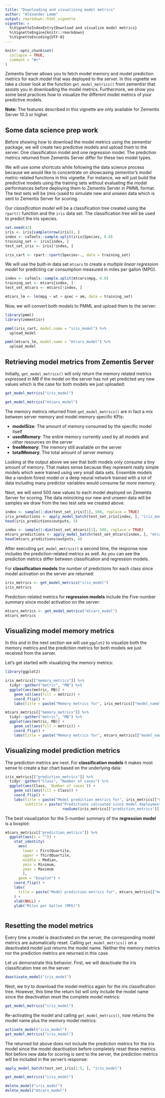 ```yaml
---
title: "Downloading and visualizing model metrics"
author: "Alexander Lemm"
output: rmarkdown::html_vignette
vignette: >
  %\VignetteIndexEntry{Download and visualize model metrics}
  %\VignetteEngine{knitr::rmarkdown}
  %\VignetteEncoding{UTF-8}
---
```


```r
knitr::opts_chunk$set(
  collapse = TRUE,
  comment = "#>"
)
```

Zementis Server allows you to fetch model memory and model prediction metrics for each  model that was deployed to the server. In this vignette we take a closer look at the function `get_model_metrics()` from zementisr that assists you in downloading the model metrics. Furthermore, we show you some best practices how to visualize the different model metrics of your predictive models. 

__Note:__ The features described in this vignette are only available for Zementis Server 10.3 or higher.

## Some data science prep work

Before showing how to download the model metrics using the zementisr package, we will create two predictive models and upload them to the server: One classification model and one regression model. The prediction metrics returned from Zementis Server differ for these two model types. 

We will use some shortcuts while following the data science process because we would like to concentrate on showcasing zementisr's model metric-related functions in this vignette. For instance, we will just build the predictive models using the training sets without evaluating the model performances before deploying them to Zementis Server in PMML format. The test sets will be (mis-)used to simulate new and unseen data which is sent to Zementis Server for scoring.

Our _classification model_ will be a classification tree created using the `rpart()` function and the `iris` data set. The classification tree will be used to predict the iris species. 

```r
set.seed(42)
iris <- iris[sample(nrow(iris)), ]
index <- caTools::sample.split(iris$Species, 0.8)
training_set <- iris[index, ]
test_set_iris <- iris[!index, ]

iris_cart <- rpart::rpart(Species~., data = training_set)
```

We will use the built-in data set `mtcars` to create a _multiple linear regression model_ for predicting car consumption measured in miles per gallon (MPG).

```r
index <- caTools::sample.split(mtcars$mpg, 0.8)
training_set <- mtcars[index, ]
test_set_mtcars <- mtcars[!index, ]

mtcars_lm <- lm(mpg ~ wt + qsec + am, data = training_set)
```

Now, we will convert both models to PMML and upload them to the server:

```r
library(pmml)
library(zementisr)

pmml(iris_cart, model.name = "iris_model") %>%
  upload_model

pmml(mtcars_lm, model.name = "mtcars_model") %>%
  upload_model
```

## Retrieving model metrics from Zementis Server

Initially, `get_model_metrics()` will only return the memory related metrics _expressed in MB_ if the model on the server has not yet predicted any new values which is the case for both models we just uploaded:

```r
get_model_metrics("iris_model")

get_model_metrics("mtcars_model")
```

The memory metrics returned from `get_model_metrics()` are in fact a mix between server memory and model memory specific KPIs:

* __modelSize__: The amount of memory consumed by the specific model itself
* __usedMemory__: The entire memory currently used by all models and other resources on the server
* __freeMemory__: The memory still available on the server
* __totalMemory__: The total amount of server memory 

Looking at the output above we see that both models only consume a tiny amount of memory. That makes sense because they represent really simple models which were trained using very small data sets. Ensemble models like a random forest model or a deep neural network trained with a lot of data including many predictor variables would consume far more memory.

Next, we will send 500 new values to each model deployed on Zementis Server for scoring. The data mimicking our new and unseen data will be samples we draw from the two test sets we created above.  

```r
index <- sample(1:dim(test_set_iris)[1], 500, replace = TRUE)
iris_predictions <- apply_model_batch(test_set_iris[index, ], "iris_model")
head(iris_predictions$outputs, 4)

index <- sample(1:dim(test_set_mtcars)[1], 500, replace = TRUE)
mtcars_predictions <- apply_model_batch(test_set_mtcars[index, ], "mtcars_model")
head(mtcars_predictions$outputs, 4)
```


After executing `get_model_metrics()` a second time, the response now includes the prediction-related metrics as well. As you can see the prediction metrics differ between classification and regression models.

For __classification models__ the number of predictions for each class since model activation on the server are returned:

```r
iris_metrics <- get_model_metrics("iris_model")
iris_metrics
```
Prediction-related metrics for __regression models__ include the Five-number summary since model activation on the server:

```r
mtcars_metrics <- get_model_metrics("mtcars_model")
mtcars_metrics
```


## Visualizing model memory metrics

In this and in the next section we will use `ggplot2` to visualize both the memory metrics and the prediction metrics for both models we just received from the server.

Let's get started with visualizing the memory metrics:

```r
library(ggplot2)

iris_metrics[["memory_metrics"]] %>% 
  tidyr::gather("metric", "MB") %>% 
  ggplot(aes(metric, MB)) + 
    geom_col(aes(fill = metric)) + 
    coord_flip() + 
    labs(title = paste("Memory metrics for", iris_metrics[["model_name"]]))
```

```r
mtcars_metrics[["memory_metrics"]] %>% 
  tidyr::gather("metric", "MB") %>% 
  ggplot(aes(metric, MB)) + 
    geom_col(aes(fill = metric)) + 
    coord_flip() + 
    labs(title = paste("Memory metrics for", mtcars_metrics[["model_name"]]))
```


## Visualizing model prediction metrics 

The prediction metrics are next. For __classification models__ it makes most sense to create a bar chart based on the underlying data:

```r
iris_metrics[["prediction_metrics"]] %>% 
  tidyr::gather("Class", "Number of cases") %>% 
  ggplot(aes(Class, `Number of cases`)) + 
    geom_col(aes(fill = Class)) + 
    coord_flip() + 
    labs(title = paste("Model prediction metrics for", iris_metrics[["model_name"]]),
         subtitle = paste("Predictions calcuated since model deployment:",
                          rowSums(iris_metrics[["prediction_metrics"]])))
```

The best visualization for the 5-number summary of the __regression model__ is a boxplot:

```r
mtcars_metrics[["prediction_metrics"]] %>%
  ggplot(aes(x = "")) +
    stat_identity(
      aes(
        lower = FirstQuartile,
        upper = ThirdQuartile,
        middle = Median,
        ymin = Minimum,
        ymax = Maximum
        ),
      geom = "boxplot") +
    coord_flip() +
    labs(
      title = paste("Model prediction metrics for", mtcars_metrics[["model_name"]])
    ) +
    xlab(NULL) +
    ylab("Miles per Gallon (MPG)")
    
```

## Resetting the model metrics

Every time a model is deactivated on the server, the corresponding model metrics are automatically reset. Calling `get_model_metrics()` on a deactivated model  just returns the model name. Neither the memory metrics nor the prediction metrics are returned in this case.

Let us demonstrate this behavior. First, we will deactivate the iris classification tree on the server:

```r
deactivate_model("iris_model")
```

Next, we try to download the model metrics again for the iris classification tree. However, this time the return list will only include the model name since the deactivation reset the complete model metrics:

```r
get_model_metrics("iris_model")
```

Re-activating the model and calling `get_model_metrics()`, now returns the model name plus the memory model metrics:

```r
activate_model("iris_model")
get_model_metrics("iris_model")
```

The returned list above does not include the prediction metrics for the iris model since the model deactivation before completely reset these metrics. Not before new data for scoring is sent to the server, the prediction metrics will be included in the server's response:

```r
apply_model_batch(test_set_iris[1:5, ], "iris_model")
```

```r
get_model_metrics("iris_model")
```

```r
delete_model("iris_model")
delete_model("mtcars_model")
```




